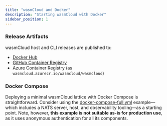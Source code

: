 ```yaml
---
title: "wasmCloud and Docker"
description: "Starting wasmCloud with Docker"
sidebar_position: 1
---
```


<head>
  <meta name="robots" content="noindex">
</head>

### Release Artifacts

wasmCloud host and CLI releases are published to:
- [Docker Hub](https://hub.docker.com/r/wasmcloud/wasmcloud)
- [GitHub Container Registry](https://github.com/wasmcloud/wasmCloud/pkgs/container/wasmcloud)
- Azure Container Registry (as `wasmcloud.azurecr.io/wasmcloud/wasmcloud`)

### Docker Compose

Deploying a minimal wasmCloud lattice with Docker Compose is straightforward. Consider using the [docker-compose-full.yml](https://github.com/wasmCloud/wasmCloud/blob/main/examples/docker/docker-compose-full.yml) example—which includes a NATS server, host, and observability tooling—as a starting point. Note, however, **this example is not suitable as-is for production use**, as it uses anonymous authentication for all its components.
